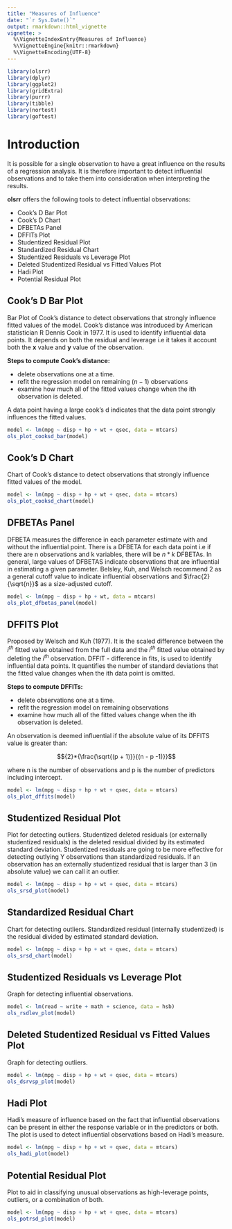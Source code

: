 ```yaml
---
title: "Measures of Influence"
date: "`r Sys.Date()`"
output: rmarkdown::html_vignette
vignette: >
  %\VignetteIndexEntry{Measures of Influence}
  %\VignetteEngine{knitr::rmarkdown}
  %\VignetteEncoding{UTF-8}
---
```


```r
library(olsrr)
library(dplyr)
library(ggplot2)
library(gridExtra)
library(purrr)
library(tibble)
library(nortest)
library(goftest)
```

# Introduction

It is possible for a single observation to have a great influence on the results of a regression analysis. It is therefore important to detect influential observations and to take them into consideration when interpreting the results.

**olsrr** offers the following tools to detect influential observations:

- Cook's D Bar Plot
- Cook's D Chart
- DFBETAs Panel
- DFFITs Plot
- Studentized Residual Plot
- Standardized Residual Chart
- Studentized Residuals vs Leverage Plot
- Deleted Studentized Residual vs Fitted Values Plot
- Hadi Plot
- Potential Residual Plot

## Cook's D Bar Plot

Bar Plot of Cook's distance to detect observations that strongly influence fitted values of the model. Cook's distance was introduced by American statistician R Dennis Cook in 1977. It is used to identify influential data points. It depends on both the residual and leverage i.e it takes it account both the **x** value and **y** value of the observation.

**Steps to compute Cook's distance:**

- delete observations one at a time.
- refit the regression model on remaining $(n - 1)$ observations
- examine how much all of the fitted values change when the ith observation is deleted.

A data point having a large cook's d indicates that the data point strongly influences the fitted values.

```r
model <- lm(mpg ~ disp + hp + wt + qsec, data = mtcars)
ols_plot_cooksd_bar(model)
```

## Cook's D Chart

Chart of Cook's distance to detect observations that strongly influence fitted values of the model.

```r
model <- lm(mpg ~ disp + hp + wt + qsec, data = mtcars)
ols_plot_cooksd_chart(model)
```

## DFBETAs Panel

DFBETA measures the difference in each parameter estimate with and without the influential point. There is a DFBETA for each data point i.e if there are n observations and k variables, there will be $n * k$ DFBETAs. In general, large values of DFBETAS indicate observations that are influential in estimating a given parameter. Belsley, Kuh, and Welsch recommend 2 as a general cutoff value to indicate influential observations and 
$\frac{2}{\sqrt{n}}$ as a size-adjusted cutoff.

```r
model <- lm(mpg ~ disp + hp + wt, data = mtcars)
ols_plot_dfbetas_panel(model)
```

## DFFITS Plot

Proposed by Welsch and Kuh (1977). It is the scaled difference between the $i^{th}$ fitted value obtained from the full data and the $i^{th}$ fitted value obtained by deleting the $i^{th}$ observation. DFFIT - difference in fits, is used to identify influential data points. It quantifies the number of standard deviations that the fitted value changes when the ith data point is omitted.
 
**Steps to compute DFFITs:**

- delete observations one at a time.
- refit the regression model on remaining \eqn{n - 1} observations
- examine how much all of the fitted values change when the ith observation is deleted.

An observation is deemed influential if the absolute value of its DFFITS value is greater than: 

$${2}*{\frac{\sqrt{(p + 1)}}{(n - p -1)}}$$

where n is the number of observations and p is the number of predictors including intercept.

```r
model <- lm(mpg ~ disp + hp + wt + qsec, data = mtcars)
ols_plot_dffits(model)
```

## Studentized Residual Plot

Plot for detecting outliers. Studentized deleted residuals (or externally studentized residuals) is the deleted residual divided by its estimated standard deviation. Studentized residuals are going to be more effective for  detecting outlying Y observations than standardized residuals. If an observation has an externally studentized residual that is larger than 3 (in absolute value) we can call it an outlier.

```r
model <- lm(mpg ~ disp + hp + wt + qsec, data = mtcars)
ols_srsd_plot(model)
```

## Standardized Residual Chart

Chart for detecting outliers. Standardized residual (internally studentized) is the residual divided by estimated standard deviation.

```r
model <- lm(mpg ~ disp + hp + wt + qsec, data = mtcars)
ols_srsd_chart(model)
```

## Studentized Residuals vs Leverage Plot

Graph for detecting influential observations.

```r
model <- lm(read ~ write + math + science, data = hsb)
ols_rsdlev_plot(model)
```

## Deleted Studentized Residual vs Fitted Values Plot

Graph for detecting outliers.

```r
model <- lm(mpg ~ disp + hp + wt + qsec, data = mtcars)
ols_dsrvsp_plot(model)
```

## Hadi Plot

Hadi's measure of influence based on the fact that influential observations can be present in either
the response variable or in the predictors or both. The plot is used to detect influential observations
based on Hadi's measure.

```r
model <- lm(mpg ~ disp + hp + wt + qsec, data = mtcars)
ols_hadi_plot(model)
```

## Potential Residual Plot

Plot to aid in classifying unusual observations as high-leverage points, outliers, or a combination of both.

```r
model <- lm(mpg ~ disp + hp + wt + qsec, data = mtcars)
ols_potrsd_plot(model)
```
